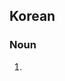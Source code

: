 ==Korean==
{{ko-hanjatab}}

===Noun===
{{ko-noun|hj|hangeul=청소기}}

# {{hanja form of|청소기|[[vacuum cleaner]]}}